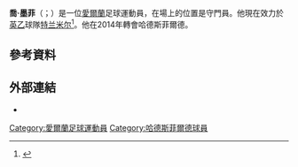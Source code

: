{{noteTA
|G1=Football
|G2=FAcup
|1=zh-hans:喬·墨菲;zh-hk:祖·梅菲;zh-tw:喬·墨菲;
|2=zh-hans:墨菲;zh-hk:梅菲;zh-tw:墨菲;
}}

'''喬·墨菲'''（{{lang-en|Joe Murphy}}；{{bd|1981年|8月21日}}）是一位[[愛爾蘭|愛爾蘭]]足球運動員，在場上的位置是守門員。他現在效力於[[英格蘭足球乙級聯賽|英乙]]球隊[[特兰米尔流浪足球俱乐部|特兰米尔]]<ref>{{cite news | first=Doug | last=Thomson | title=Huddersfield Town sign Joe Murphy from Coventry City | url=http://www.examiner.co.uk/sport/football/news/huddersfield-town-sign-joe-murphy-7281809 | newspaper=Huddersfield Examiner | date=17 June 2014 | accessdate=17 June 2014 | archive-date=2017-06-14 | archive-url=https://web.archive.org/web/20170614202611/http://www.examiner.co.uk/sport/football/news/huddersfield-town-sign-joe-murphy-7281809 | dead-url=no }}</ref>。他在2014年轉會哈德斯菲爾德。

==參考資料==
{{Reflist}}

==外部連結==
*{{soccerbase|15110}}

{{2008/09年英甲PFA年度最佳陣容}}

{{DEFAULTSORT:Murphy, Joe}}
[[Category:愛爾蘭足球運動員|Category:愛爾蘭足球運動員]]
[[Category:哈德斯菲爾德球員|Category:哈德斯菲爾德球員]]
{{Sport-bio-stub}}